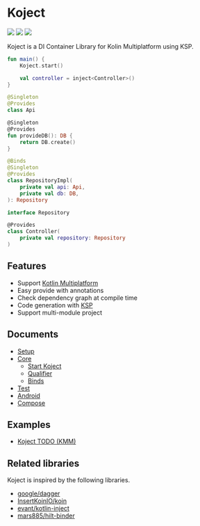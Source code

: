 <head>
  <title>Koject - DI Container Library for Kotlin Multiplatform</title>
</head>

# Koject

[![](https://img.shields.io/badge/Kotlin-Multiplatform-%237f52ff?logo=kotlin)](https://kotlinlang.org/docs/multiplatform.html)
[![](https://img.shields.io/maven-central/v/com.moriatsushi.koject/koject-core)](https://mvnrepository.com/artifact/com.moriatsushi.koject/koject-core)
[![](https://img.shields.io/github/license/mori-atsushi/koject)](https://github.com/Mori-Atsushi/koject/blob/main/LICENSE)

Koject is a DI Container Library for Kolin Multiplatform using KSP.

```kotlin
fun main() {
    Koject.start()

    val controller = inject<Controller>()
}

@Singleton
@Provides
class Api

@Singleton
@Provides
fun provideDB(): DB {
    return DB.create()
}

@Binds
@Singleton
@Provides
class RepositoryImpl(
    private val api: Api,
    private val db: DB,
): Repository

interface Repository

@Provides
class Controller(
    private val repository: Repository
)
```

## Features

* Support [Kotlin Multiplatform](https://kotlinlang.org/docs/multiplatform.html)
* Easy provide with annotations
* Check dependency graph at compile time
* Code generation with [KSP](https://github.com/google/ksp)
* Support multi-module project

## Documents
* [Setup](/docs/setup)
* [Core](/docs/core)
  * [Start Koject](/docs/core/basic)
  * [Qualifier](docs/core/qualifier)
  * [Binds](/docs/core/binds)
* [Test](/docs/test)
* [Android](/docs/android)
* [Compose](/docs/compose)

## Examples
* [Koject TODO (KMM)](https://github.com/Mori-Atsushi/koject/tree/main/examples/kmm)

## Related libraries
Koject is inspired by the following libraries.

* [google/dagger](https://github.com/google/dagger)
* [InsertKoinIO/koin](https://github.com/InsertKoinIO/koin)
* [evant/kotlin-inject](https://github.com/evant/kotlin-inject)
* [mars885/hilt-binder](https://github.com/mars885/hilt-binder)
